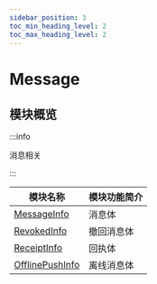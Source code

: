 ```yaml
---
sidebar_position: 3
toc_min_heading_level: 2
toc_max_heading_level: 2
---
```


# Message

## 模块概览

:::info

消息相关

:::

| 模块名称                                                       | 模块功能简介 |
| -------------------------------------------------------------- | ------------ |
| [MessageInfo](docs/sdks/Class/Message/MessageInfo.mdx)         | 消息体       |
| [RevokedInfo](docs/sdks/Class/Message/RevokedInfo.mdx)         | 撤回消息体   |
| [ReceiptInfo](docs/sdks/Class/Message/ReceiptInfo.mdx)         | 回执体       |
| [OfflinePushInfo](docs/sdks/Class/Message/OfflinePushInfo.mdx) | 离线消息体   |
